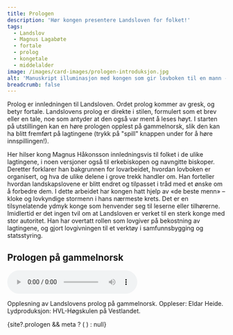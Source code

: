 ```yaml
---
title: Prologen
description: 'Hør kongen presentere Landsloven for folket!'
tags:
  - Landslov
  - Magnus Lagabøte
  - fortale
  - prolog
  - kongetale
  - middelalder
image: /images/card-images/prologen-introduksjon.jpg
alt: 'Manuskript illuminasjon med kongen som gir lovboken til en mann - fra Codex Reenhielmianus (GKS 1154, fol. 1v)'
breadcrumb: false
---
```



<SitatHero 
    title='Prolog' 
    ingress='«Magnus, med Guds miskunn Norges konge, sønn av kong Håkon, sønnesønn av kong Sverre, sender Guds og sin hilsen til alle Guds og sine venner i Gulatings lovområde»'  
    footer=''
/>

<Container stil="firstletter text-left text-xl" columns={2} margin={10}>
  Prolog er innledningen til Landsloven. Ordet prolog kommer av gresk, og betyr fortale. Landslovens prolog er direkte i stilen, formulert som et brev eller en tale, noe som antyder at den også var ment å leses høyt. I starten på utstillingen kan en høre prologen opplest på gammelnorsk, slik den kan ha blitt fremført på lagtingene (trykk på "spill" knappen under for å høre innspillingen!). 
  
  Her hilser kong Magnus Håkonsson innledningsvis til folket i de ulike lagtingene, i noen versjoner også til erkebiskopen og navngitte biskoper. Deretter forklarer han bakgrunnen for lovarbeidet, hvordan lovboken er organisert, og hva de ulike delene i grove trekk handler om. Han forteller hvordan landskapslovene er blitt endret og tilpasset i tråd med et ønske om å forbedre dem. I dette arbeidet har kongen hatt hjelp av «de beste menn» – kloke og lovkyndige stormenn i hans nærmeste krets. Det er en tilsynelatende ydmyk konge som henvender seg til leserne eller tilhørerne. Imidlertid er det ingen tvil om at Landsloven er verket til en sterk konge med stor autoritet. Han har overtatt rollen som lovgiver på bekostning av lagtingene, og gjort lovgivningen til et verktøy i samfunnsbygging og statsstyring.
</Container>

<Container className='w-1/2 mx-auto'>
  <h2 className='text-2xl font-bold text-center mb-4'>Prologen på gammelnorsk</h2>
  <audio controls preload="metadata" aria-label="Opplesning av Landslovens prolog på gammelnorsk" className='w-full'>
    <source src={audioOgg} type="audio/ogg" />
    <source src={audioMp3} type="audio/mpeg" />
    <p>Din nettleser støtter ikke HTML5 audio. Her er en <a href={audioMp3}>lenke til lydfilen</a>.</p>
    {/* <track kind="captions" label="Transkripsjon" src="" /> */}
  </audio>
  <p className="text-sm text-gray-600 dark:text-gray-400 mt-2"> Opplesning av Landslovens prolog på gammelnorsk. Oppleser: Eldar Heide. Lydproduksjon: HVL-Høgskulen på Vestlandet.</p>
</Container>

<Container>
    {site?.prologen && meta ? (
    <SubTextsCards items={site.prologen} meta={meta}  />
  ) : null}
 </Container>



 
